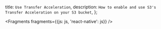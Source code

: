   title: `Use Transfer Acceleration`,
  description: `How to enable and use S3's Transfer Acceleration on your S3 bucket`,
};


<Fragments fragments={{js: js, 'react-native': js}} />